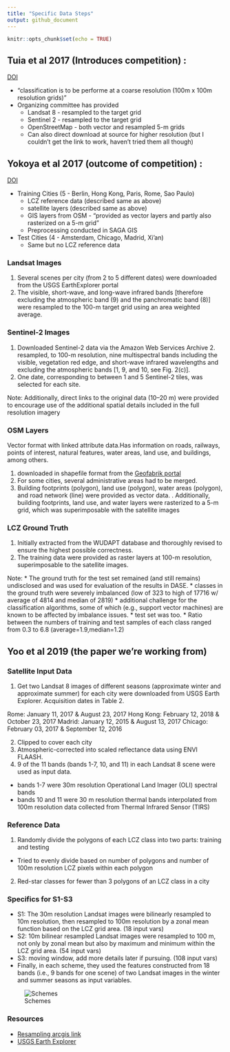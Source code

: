 ```yaml
---
title: "Specific Data Steps"
output: github_document
---
```


```r
knitr::opts_chunk$set(echo = TRUE)
```

## Tuia et al 2017 (Introduces competition) : 
[DOI](https://doi.org/10.1109/MGRS.2016.2645380)

* "classification is to be performe at a coarse resolution (100m x 100m resolution grids)"
* Organizing committee has provided
  * Landsat 8 - resampled to the target grid
  * Sentinel 2 - resampled to the target grid
  * OpenStreetMap - both vector and resampled 5-m grids
  * Can also direct download at source for higher resolution (but I couldn't get the link to work, haven't tried them all though)
  
## Yokoya et al 2017 (outcome of competition) : 

[DOI](https://doi.org/10.1109/JSTARS.2018.2799698)

* Training Cities (5 - Berlin, Hong Kong, Paris, Rome, Sao Paulo)
  * LCZ reference data (described same as above)
  * satellite layers (described same as above)
  * GIS layers from OSM - "provided as vector layers and partly also rasterized on a 5-m grid"
  * Preprocessing conducted in SAGA GIS
* Test Cities (4 - Amsterdam, Chicago, Madrid, Xi'an)
  * Same but no LCZ reference data

### Landsat Images

1. Several scenes per city (from 2 to 5 different dates) were downloaded from the USGS EarthExplorer portal
2. The visible, short-wave, and long-wave infrared bands [therefore excluding the atmospheric band (9) and the panchromatic band (8)] were resampled to the 100-m target grid using an area weighted average.

### Sentinel-2 Images

1. Downloaded Sentinel-2 data via the Amazon Web Services Archive 2. resampled, to 100-m resolution, nine multispectral bands including the visible, vegetation red edge, and short-wave infrared wavelengths and excluding the atmospheric bands [1, 9, and 10, see Fig. 2(c)]. 
3. One date, corresponding to between 1 and 5 Sentinel-2 tiles, was selected for each site.

Note: Additionally, direct links to the original data (10–20 m) were provided to encourage use of the additional spatial details included in the full resolution imagery

### OSM Layers

Vector format with linked attribute data.Has information on roads, railways, points of interest, natural features, water areas, land use, and buildings, among others. 

1. downloaded in shapefile format from the [Geofabrik portal](http://www.geofabrik.de)
2. For some cities, several administrative areas had to be merged.
3. Building footprints (polygon), land use (polygon), water areas (polygon), and road network (line) were provided as vector data.
. Additionally, building footprints, land use, and water layers were rasterized to a 5-m grid, which was superimposable with the satellite images

### LCZ Ground Truth

1. Initially extracted from the WUDAPT database and thoroughly revised to ensure the highest possible correctness.
2. The training data were provided as raster layers at 100-m resolution, superimposable to the satellite images.

Note: 
* The ground truth for the test set remained (and still remains) undisclosed and was used for evaluation of the results in DASE.
* classes in the ground truth were severely imbalanced (low of 323 to high of 17716 w/ average of 4814 and median of 2819)
  * additional challenge for the classification algorithms, some of which (e.g., support vector machines) are known to be affected by imbalance issues.
  * test set was too. 
* Ratio between the numbers of training and test samples of each class ranged from 0.3 to 6.8 (average=1.9,median=1.2)


## Yoo et al 2019 (the paper we're working from)

### Satellite Input Data

1. Get two Landsat 8 images of different seasons (approximate winter and approximate summer) for each city were downloaded from USGS Earth Explorer. Acquisition dates in Table 2. 

Rome: January 11, 2017 & August 23, 2017
Hong Kong: February 12, 2018 &  October 23, 2017
Madrid: January 12, 2015 & August 13, 2017
Chicago: February 03, 2017 & September 12, 2016

2. Clipped to cover each city
3. Atmospheric-corrected into scaled reflectance data using ENVI FLAASH.
4. 9 of the 11 bands (bands 1-7, 10, and 11) in each Landsat 8 scene were used as input data. 
  * bands 1-7 were 30m resolution Operational Land Imager (OLI) spectral bands
  * bands 10 and 11 were 30 m resolution thermal bands interpolated from 100m resolution data collected from Thermal Infrared Sensor (TIRS)
  
### Reference Data

1. Randomly divide the polygons of each LCZ class into two parts: training and testing
  * Tried to evenly divide based on number of polygons and number of 100m resolution LCZ pixels within each polygon
2. Red-star classes for fewer than 3 polygons of an LCZ class in a city

### Specifics for S1-S3

* S1: The 30m resolution Landsat images were bilinearly resampled to 10m resolution, then resampled to 100m resolution by a zonal mean function based on the LCZ grid area. (18 input vars)
* S2: 10m bilinear resampled Landsat images were resampled to 100 m, not only by zonal mean but also by maximum and minimum within the LCZ grid area. (54 input vars)
* S3:  moving window, add more details later if pursuing. (108 input vars)
* Finally, in each scheme, they used the features constructed from 18 bands (i.e., 9 bands for one scene) of two Landsat images in the winter and summer seasons as input variables.

![Schemes](data-schemes-graphic.jpg)


### Resources

* [Resampling arcgis link](https://desktop.arcgis.com/en/arcmap/latest/extensions/spatial-analyst/performing-analysis/cell-size-and-resampling-in-analysis.htm)
* [USGS Earth Explorer](https://earthexplorer.usgs.gov/)